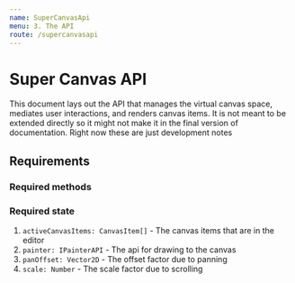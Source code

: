 ```yaml
---
name: SuperCanvasApi
menu: 3. The API
route: /supercanvasapi
---
```


# Super Canvas API

This document lays out the API that manages the virtual canvas space, mediates user interactions, and renders canvas items. It is not meant to be extended directly so it might not make it in the final version of documentation. Right now these are just development notes

## Requirements

### Required methods

### Required state

1. `activeCanvasItems: CanvasItem[]` - The canvas items that are in the editor
2. `painter: IPainterAPI` - The api for drawing to the canvas
3. `panOffset: Vector2D` - The offset factor due to panning
4. `scale: Number` - The scale factor due to scrolling
